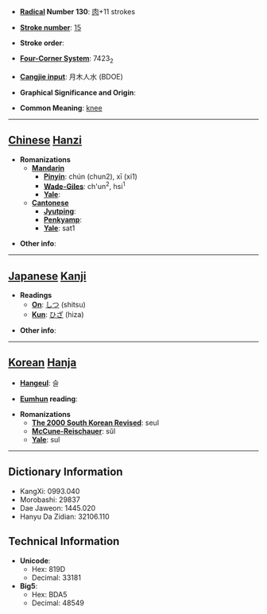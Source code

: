* '''[[Wiktionary:Chinese radical index| Radical]] Number 130''': [[Wiktionary:Chinese radical index 肉|肉]]+11 strokes

* '''[[Wiktionary:Chinese total strokes index|Stroke number]]''': [[Wiktionary:Chinese total strokes index 15|15]]

* '''Stroke order''': 

* '''[[Wiktionary:Chinese four corner index|Four-Corner System]]''': 7423<sub>2</sub>

* '''[[Wiktionary:Chinese Cangjie index|Cangjie input]]''': 月木人水 (BDOE)

* '''Graphical Significance and Origin''': 

* '''Common Meaning''': [[knee]]

----

== [[Chinese]] [[Hanzi]] ==

* '''Romanizations'''
** '''[[Mandarin]]'''
*** '''[[Pinyin]]''': chún (chun2), xī (xi1)
*** '''[[Wade-Giles]]''': ch'un<sup>2</sup>, hsi<sup>1</sup>
*** '''[[Yale]]''': 
** '''[[Cantonese]]'''
*** '''[[Jyutping]]''':
*** '''[[Penkyamp]]''': 
*** '''[[Yale]]''': sat1

* '''Other info''': 

----

== [[Japanese]] [[Kanji]] ==

* '''Readings'''
** '''[[On]]''': [[しつ]] (shitsu)
** '''[[Kun]]''': [[ひざ]] (hiza)

* '''Other info''':  

----

== [[Korean]] [[Hanja]] ==

* '''[[Hangeul]]''': 슬

* '''[[Eumhun]] reading''': 

* '''Romanizations'''
** '''[[The 2000 South Korean Revised Romanization|The 2000 South Korean Revised]]''': seul
** '''[[McCune-Reischauer]]''': sŭl
** '''[[Yale]]''': sul

----

== Dictionary Information ==

* KangXi: 0993.040
* Morobashi: 29837
* Dae Jaweon: 1445.020
* Hanyu Da Zidian: 32106.110

== Technical Information ==

* '''Unicode''':
** Hex: 819D
** Decimal: 33181
* '''Big5''':
** Hex: BDA5
** Decimal: 48549